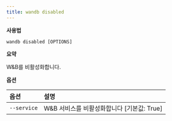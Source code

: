 ```yaml
---
title: wandb disabled
---
```


**사용법**

`wandb disabled [OPTIONS]`

**요약**

W&B를 비활성화합니다.

**옵션**

| **옵션** | **설명** |
| :--- | :--- |
| `--service` | W&B 서비스를 비활성화합니다 [기본값: True] |
